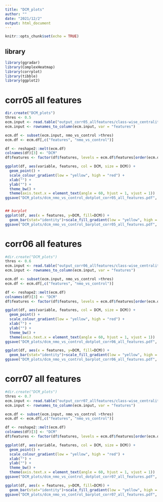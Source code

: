 ---
title: "DCM_plots"
author: ""
date: "2021/12/2"
output: html_document
---

```{r setup, include=FALSE}
knitr::opts_chunk$set(echo = TRUE)
```

## library
```{r}
library(ggradar)
library(ComplexHeatmap)
library(corrplot)
library(tibble)
library(ggplot2)
```

# corr05 all features 
```{r}
dir.create("DCM_plots")
thres <- 0.5
ecm.input <- read.table("output_corr05_allfeatures/class-wise_centrality_matrix.txt")
ecm.input <- rownames_to_column(ecm.input, var = "features")

ecm.df <- subset(ecm.input, nmo_vs_control >thres)
ecm.df <- ecm.df[,c("features", "nmo_vs_control")]

df <- reshape2::melt(ecm.df)
colnames(df)[3] <- "DCM"
df$features <- factor(df$features, levels = ecm.df$features[order(ecm.df$nmo_vs_control, decreasing = F)])

ggplot(df, aes(variable, features, col = DCM, size = DCM)) + 
  geom_point() + 
  scale_colour_gradient(low = "yellow", high = "red") +
  xlab("") +
  ylab("") +
  theme_bw() +
  theme(axis.text.x = element_text(angle = 60, hjust = 1, vjust = 1))
ggsave("DCM_plots/dcm_nmo_vs_control_dotplot_corr05_all_features.pdf", width = 4, height = 5)


## barplot 
ggplot(df, aes(x = features, y=DCM, fill=DCM)) +
  geom_bar(stat="identity")+scale_fill_gradient(low = "yellow", high = "red")+theme_bw()+ coord_flip()
ggsave("DCM_plots/dcm_nmo_vs_control_barplot_corr05_all_features.pdf", width = 5, height = 3)
```

# corr06 all features 
```{r}
#dir.create("DCM_plots")
thres <- 0.6
ecm.input <- read.table("output_corr06_allfeatures/class-wise_centrality_matrix.txt")
ecm.input <- rownames_to_column(ecm.input, var = "features")

ecm.df <- subset(ecm.input, nmo_vs_control >thres)
ecm.df <- ecm.df[,c("features", "nmo_vs_control")]

df <- reshape2::melt(ecm.df)
colnames(df)[3] <- "DCM"
df$features <- factor(df$features, levels = ecm.df$features[order(ecm.df$nmo_vs_control, decreasing = F)])

ggplot(df, aes(variable, features, col = DCM, size = DCM)) + 
  geom_point() + 
  scale_colour_gradient(low = "yellow", high = "red") +
  xlab("") +
  ylab("") +
  theme_bw() +
  theme(axis.text.x = element_text(angle = 60, hjust = 1, vjust = 1))
ggsave("DCM_plots/dcm_nmo_vs_control_dotplot_corr06_all_features.pdf", width = 4, height = 4)

ggplot(df, aes(x = features, y=DCM, fill=DCM)) +
  geom_bar(stat="identity")+scale_fill_gradient(low = "yellow", high = "red")+theme_bw()+ coord_flip()
ggsave("DCM_plots/dcm_nmo_vs_control_barplot_corr06_all_features.pdf", width = 4, height = 2.5)
```

# corr07 all features 
```{r}
#dir.create("DCM_plots")
thres <- 0.7
ecm.input <- read.table("output_corr07_allfeatures/class-wise_centrality_matrix.txt")
ecm.input <- rownames_to_column(ecm.input, var = "features")

ecm.df <- subset(ecm.input, nmo_vs_control >thres)
ecm.df <- ecm.df[,c("features", "nmo_vs_control")]

df <- reshape2::melt(ecm.df)
colnames(df)[3] <- "DCM"
df$features <- factor(df$features, levels = ecm.df$features[order(ecm.df$nmo_vs_control, decreasing = F)])

ggplot(df, aes(variable, features, col = DCM, size = DCM)) + 
  geom_point() + 
  scale_colour_gradient(low = "yellow", high = "red") +
  xlab("") +
  ylab("") +
  theme_bw() +
  theme(axis.text.x = element_text(angle = 60, hjust = 1, vjust = 1))
ggsave("DCM_plots/dcm_nmo_vs_control_dotplot_corr07_all_features.pdf", width = 4, height = 5)

ggplot(df, aes(x = features, y=DCM, fill=DCM)) +
  geom_bar(stat="identity")+scale_fill_gradient(low = "yellow", high = "red")+theme_bw()+ coord_flip()
ggsave("DCM_plots/dcm_nmo_vs_control_barplot_corr07_all_features.pdf", width = 5, height = 2)
```
